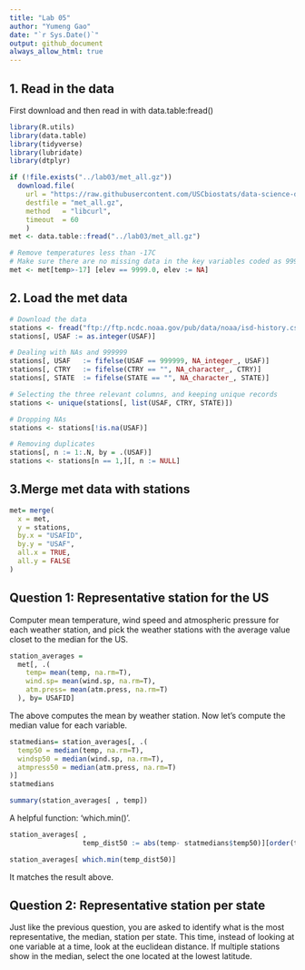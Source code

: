 ```yaml
---
title: "Lab 05"
author: "Yumeng Gao"
date: "`r Sys.Date()`"
output: github_document
always_allow_html: true
---
```


## 1. Read in the data
First download and then read in with data.table:fread()
```r
library(R.utils)
library(data.table)
library(tidyverse)
library(lubridate)
library(dtplyr)
```


```r
if (!file.exists("../lab03/met_all.gz"))
  download.file(
    url = "https://raw.githubusercontent.com/USCbiostats/data-science-data/master/02_met/met_all.gz",
    destfile = "met_all.gz",
    method   = "libcurl",
    timeout  = 60
    )
met <- data.table::fread("../lab03/met_all.gz")
```

```r
# Remove temperatures less than -17C
# Make sure there are no missing data in the key variables coded as 9999, 999, etc
met <- met[temp>-17] [elev == 9999.0, elev := NA]
```

## 2. Load the met data
```r
# Download the data
stations <- fread("ftp://ftp.ncdc.noaa.gov/pub/data/noaa/isd-history.csv")
stations[, USAF := as.integer(USAF)]

# Dealing with NAs and 999999
stations[, USAF   := fifelse(USAF == 999999, NA_integer_, USAF)]
stations[, CTRY   := fifelse(CTRY == "", NA_character_, CTRY)]
stations[, STATE  := fifelse(STATE == "", NA_character_, STATE)]

# Selecting the three relevant columns, and keeping unique records
stations <- unique(stations[, list(USAF, CTRY, STATE)])

# Dropping NAs
stations <- stations[!is.na(USAF)]

# Removing duplicates
stations[, n := 1:.N, by = .(USAF)]
stations <- stations[n == 1,][, n := NULL]
```

## 3.Merge met data with stations
```r
met= merge(
  x = met,
  y = stations,
  by.x = "USAFID",
  by.y = "USAF",
  all.x = TRUE,
  all.y = FALSE
)
```

## Question 1: Representative station for the US

Computer mean temperature, wind speed and atmospheric pressure for each weather station, and pick the weather stations with the average value closet to the median for the US.
```r
station_averages =
  met[, .(
    temp= mean(temp, na.rm=T),
    wind.sp= mean(wind.sp, na.rm=T),
    atm.press= mean(atm.press, na.rm=T)
  ), by= USAFID]
```

The above computes the mean by weather station.
Now let's compute the median value for each variable.
```r
statmedians= station_averages[, .(
  temp50 = median(temp, na.rm=T),
  windsp50 = median(wind.sp, na.rm=T),
  atmpress50 = median(atm.press, na.rm=T)
)]
statmedians
```


```r
summary(station_averages[ , temp])
```

A helpful function: 'which.min()'.
```r
station_averages[ , 
                  temp_dist50 := abs(temp- statmedians$temp50)][order(temp_dist50)]
```

```r
station_averages[ which.min(temp_dist50)]
```
It matches the result above.

## Question 2: Representative station per state

Just like the previous question, you are asked to identify what is the most representative, the median, station per state. This time, instead of looking at one variable at a time, look at the euclidean distance. If multiple stations show in the median, select the one located at the lowest latitude.














